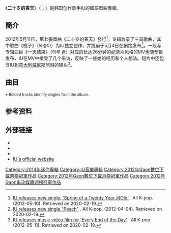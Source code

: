 {{Multiple issues|
{{Expand English|time=2020-02-19T10:09:33+00:00}}
{{primarysources|time=2019-09-17}}
{{Refimprove|time=2020-02-08T19:29:32+00:00}}
}}
{{Infobox album
| Name           = 二十岁的春天
| Type           = ep
| Cover          = <!-- 檔案不存在 IU Spring of a Twenty Year Old Album Cover.jpg ，可從英文維基百科取得 -->
| Caption        = 
| Artist         = [[IU_(歌手)|IU]]
| Released       = May 11, 2012
| Format         = [[CD|CD]]，[[数字下载|数字下载]]
| Recorded       = 
| Genre          = [[K-pop|K-pop]]
| Length         = 11:34
| Label          = [[LOEN_Entertainment|LOEN Entertainment]]
| Producer       = Jo Young-chul
| Certification  = 
| Last album     = ''[[I□U|I□U]]''<br/> (2011)
| This album     = '''''二十歲的春天'''''<br/>(2012)
| Next album     = ''[[Can_You_Hear_Me?_(IU迷你專輯)|Can You Hear Me?]]''<br/>(2013)
| Misc           = 
{{singles
  | Name           = Spring of a Twenty Year Old
  | Type           = ep
  | Single 1       = Peach
  | Single 1 date  = May 4, 2012
  | Single 2       = Every End of the Day
  | Single 2 date  = May 10, 2012
{{External music video|type=ep|{{Youtube|Ct8NZdYWOFI|"Every End of the Day"}}}}
}}
}}

《'''二十岁的春天'''》（{{lang-ko|'''스무 살의 봄'''}}；{{lang-en|'''Seumusal-ui Bom'''}}）是韩国创作歌手IU的韓語單曲專輯。

==簡介==
2012年5月11日，第七張單曲《[[二十岁的春天|二十岁的春天]]》發行<ref>[http://www.allkpop.com/2012/05/iu-releases-new-mini-album-twenty-year-old-spring IU releases new single, 'Spring of a Twenty Year 月Old'] {{Wayback|url=http://www.allkpop.com/2012/05/iu-releases-new-mini-album-twenty-year-old-spring |date=20121031120721 }}. All K-pop. (2012-05-10). Retrieved on 2020-02-19.</ref>。专辑收录了三首歌曲，其中歌曲《桃子》（복숭아）为IU独立创作，并提前于5月4日在網路发布<ref>[http://www.allkpop.com/2012/05/iu-releases-new-single-peach IU releases new single "Peach"] {{Wayback|url=http://www.allkpop.com/2012/05/iu-releases-new-single-peach |date=20120816002621 }}. All K-pop. (2012-04-04). Retrieved on 2020-02-19.</ref>。一段与专辑曲目《一天结束》（하루 끝）对应的长达26分钟的纪录片风格的MV也随专辑发布，IU在MV中接受了几个采访，反映了一些她的经历和个人想法。短片中还包含IU到[[意大利|意大利]][[威尼斯|威尼斯]]旅游的镜头<ref>[http://www.allkpop.com/2012/05/iu-releases-music-video-film-for-every-end-of-the-day IU releases music video film for 'Every End of the Day'] {{Wayback|url=http://www.allkpop.com/2012/05/iu-releases-music-video-film-for-every-end-of-the-day |date=20120822113351 }}. All K-pop. (2012-05-11). Retrieved on 2020-02-19.</ref>。

==曲目==
<small>※ Bolded tracks identify singles from the album.</small>
{{tracklist
| total_length    = 11:34
| collapsed       = no
| headline        = CD/Digital download<ref>{{ko icon}} [http://iu.iloen.com/ IU Official Homepage :: LOEN Entertainment]. Retrieved on 2012-06-06.</ref>
| title1          = '''Peach'''
| note1           = 복숭아; ''Boksung-a''
| writer1         = 
| lyrics1         = [[IU_(singer)|IU]]
| music1          = IU
| extra1          = 
| length1         = 3:13

| title2          = '''Every End of the Day'''
| note2           = 하루 끝; ''Haru Kkeut''
| lyrics2         = [[Kim_Eana|Kim Eana]]
| music2          = Park Geun-tae, Kim Do-hoon
| extra2          = 
| length2         = 4:04

| title3          = I Really Don't Like Her
| note3           = 그 애 참 싫다; ''Geu Ae Cham Silta''
| lyrics3         = Kim Eun-soo
| music3          = Shim Eun-ji
| extra3          = 
| length3         = 4:17
|}}

==参考资料==
{{Reflist}}

==外部链接==
* {{YouTube|1id=Ct8NZdYWOFI|title=Every End of the Day (Music video)}}
* {{YouTube|1id=ZJUSvThkzlY|title=Peach (Teaser video)}}
* {{YouTube|i1d=65-Wunjuqa4|title=Every End of the Day (Music video teaser)}}
* [http://1loen-tree.com/?p=11 IU's official website]{{dead link|date=2017年11月 |bot=InternetArchiveBot |fix-attempted=yes }}

{{IU (歌手)}}
{{DEFAULTSORT:S}}
[[Category:2014年迷你專輯|Category:2014年迷你專輯]]
[[Category:IU音樂專輯|Category:IU音樂專輯]]
[[Category:2012年Gaon數位下載週榜冠軍作品|Category:2012年Gaon數位下載週榜冠軍作品]]
[[Category:2012年Gaon數位下載月榜冠軍作品|Category:2012年Gaon數位下載月榜冠軍作品]]
[[Category:2012年Gaon串流媒體週榜冠軍作品|Category:2012年Gaon串流媒體週榜冠軍作品]]